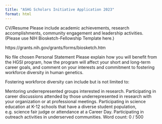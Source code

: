 ```yaml
---
title: "ASHG Scholars Initiative Application 2023"
format: html
---
```



CV/Resume 
Please include academic achievements, research accomplishments, community engagement and leadership activities. (Please use NIH Biosketch-Fellowship Template here.)

https://grants.nih.gov/grants/forms/biosketch.htm


No file chosen
Personal Statement 
Please explain how you will benefit from the HGSI program, how the program will affect your short and long-term career goals, and comment on your interests and commitment to fostering workforce diversity in human genetics.

Fostering workforce diversity can include but is not limited to:

Mentoring underrepresented groups interested in research.
Participating in career discussions attended by those underrepresented in research with your organization or at professional meetings.
Participating in science education at K-12 schools that have a diverse student population, e.g. science fair judge or attendance at a Career Day.
Participating in outreach activities in underserved communities.
Word count: 0 / 500

